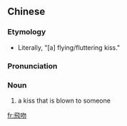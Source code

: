 {{also|飞吻}}
==Chinese==
{{zh-forms|s=飞吻}}

===Etymology===
* Literally, "[a] flying/fluttering kiss."

===Pronunciation===
{{zh-pron
|m=fēiwěn
|c=fei1 man5
|cat=n
}}

===Noun===
{{zh-noun|mw=個}}

# a kiss that is blown to someone
#: {{zh-x|我 給 我 老婆 一 個 飛吻。|I '''blew''' a '''kiss''' to my wife. (''lit.'' I gave my wife a blow kiss.)}}

[[fr:飛吻]]